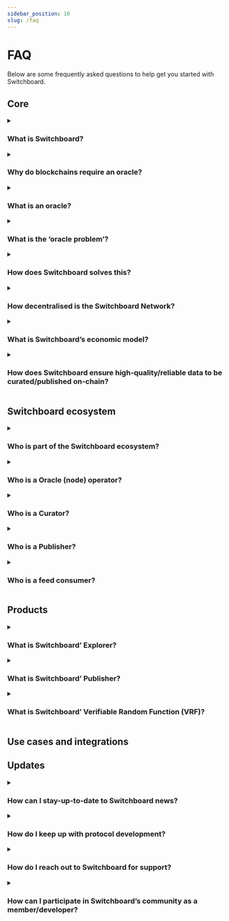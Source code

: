 ```yaml
---
sidebar_position: 10
slug: /faq
---
```


# FAQ

Below are some frequently asked questions to help get you started with
Switchboard.

## Core

<details>
<summary>

### What is Switchboard?

</summary>

Switchboard is a permission-less, customisable, multi-chain oracle protocol for
general-purpose (price, sports, events data) data feeds and verifiable
randomness.

The idea behind the company name, Switchboard was derived from the early stages
of phone networks. In the past, telephone operators shuffled telephone lines
around a switchboard to complete a circuit and forward a dialer’s call to the
next hop in the circut. Similarly, Switchboard is responsible for how data is
fetched and published through an oracle to reach its program.

Participants of the Switchboard protocol are named, Switchboard Operators.

</details>

<details>
<summary>

### Why do blockchains require an oracle?

</summary>

Blockchains are unable to acces off-chain information to themselves, hence
oracle solutions are required to bridge this gap to enable on-chain applications
to query information from the real world.

</details>

<details>
<summary>

### What is an oracle?

</summary>

An oracle is a gateway between blockchain and real world data.

An oracle is not the data source, it is an infrastructure layer for querying,
verifying and authenticating external data sources; which is relayed to the
blockchain for a smart contract to read and carry out necessary course of action
for its intended product.

</details>

<details>
<summary>

### What is the ‘oracle problem’?

</summary>

Incorrect reporting can lead to devastating outcomes for on-chain applications
dependent on the data feeds. Different oracle solutions vary in their approach
to solving the problem, often making different tradeoffs between relying on
highly centralized, trusted data providers, or more-decentralized networks with
economic and cryptographic security measures. Similarly, different use cases
vary in their requirements for speed, fidelity, and resolution of their data
feeds.

Other oracle solutions require developers to choose from a limited selection of
data feeds, and offer no easy way to publish their own custom feed for the data
sources they need. In a dynamic, changing world, this versatility is critical to
unlock the full potential of decentralized applications.

</details>

<details>
<summary>

### How does Switchboard solves this?

</summary>

**Permission-less**: Developers can build their own data feeds, and optionally
spin up an application-specific free-standing oracle network for their feeds,
called an _oracle queue._

**Customization**: Different feeds and queues can be configured with a variety
of parameters, allowing developers to decide for themselves how to optimally
balance decentralization, security, and speed for their own unique use case.

**Decentralization**: Developers can decide between flexible governance options,
such as DAO governance, multisigs, privileged admins, or immutable definitions.

</details>

<details>
<summary>

### How decentralised is the Switchboard Network?

</summary>

NIL

</details>

<details>
<summary>

### What is Switchboard’s economic model?

</summary>

NIL

</details>

<details>
<summary>

### How does Switchboard ensure high-quality/reliable data to be curated/published on-chain?

</summary>

NIL

</details>

## Switchboard ecosystem

<details>
<summary>

### Who is part of the Switchboard ecosystem?

</summary>

The roler players who belongs to the Switchboard ecosystem consists of Oracle
(node) operators, Curators, Publishers and the feed consumers themselves.

Find out more about the role players in the Switchboard ecosystem here:
[https://switchboard.xyz/ecosystem](https://switchboard.xyz/ecosystem)

</details>

<details>
<summary>

### Who is a Oracle (node) operator?

</summary>

**Oracle operators** are the engine of the network, who maintain and run oracles
that exist between the blockchain and Web 2.

</details>

<details>
<summary>

### Who is a Curator?

</summary>

**Curators** are the explorers of the network and are responsible for
populatingfeed templates for Publishers to browse and build their data feeds.

</details>

<details>
<summary>

### Who is a Publisher?

</summary>

**Publishers** are the builders of the network and are responsible for browsing
the catalog and building, configuring, funding and publishing the data feeds.

</details>

<details>
<summary>

### Who is a feed consumer?

</summary>

**Feed consumers** are the end users of the network such as protocols or
developers. Protocols can be utilizing them to plug into their smart contracts
to power their specific applications; whereas developers can be utilizing them
to start their own side projects or learning to put oracles to use.

They are encouraged to help fund the leases of the utilized-feeds.

</details>

## Products

<details>
<summary>

### What is Switchboard’ Explorer?

</summary>

Explorer is an explore page where users scour for **published feeds** (that has
fixed parameters) and are able to take a feed’s public key to integrate it into
their programs.

</details>

<details>
<summary>

### What is Switchboard’ Publisher?

</summary>

Publisher is a core application where users shop for **curated feed templates**.
Other than looking for pre-curated/published feeds, Publisher has an in-built
low-code developer tool to Build-Your-Own-Feed. After selecting a curated feed
template or building out a feed, users will go through a configuration panel to
customise their parameters to fit to specific use case. At the end, the user
will sign 3 transactions to build, fund and gain authority to the feed.

</details>

<details>
<summary>

### What is Switchboard’ Verifiable Random Function (VRF)?

</summary>

Blockchains are not hardware, hence, true randomness is not achievable.
Switchboard’s VRF was modelled after Algorand’s **pseudo-random functio**n
implementation allowing verifiable randomness to be generated on-chain. Use
cases such as Casinos, game theory, NFT minting mechanism can be relied on VRF.

</details>

## Use cases and integrations

## Updates

<details>
<summary>

### How can I stay-up-to-date to Switchboard news?

</summary>

Switchboard has a diverse set of communication tools for our community. Check
them out below to stay up to date!

Twitter:
[https://twitter.com/switchboardxyz](https://twitter.com/switchboardxyz)

Medium: [https://switchboardxyz.medium.com](https://switchboardxyz.medium.com/)

Discord: [https://discord.gg/switchboardxyz](https://discord.gg/switchboardxyz)

Telegram: [https://t.me/switchboardxyz](https://t.me/switchboardxyz)

For more links:
[https://linktr.ee/switchboardxyz](https://linktr.ee/switchboardxyz)

</details>

<details>
<summary>

### How do I keep up with protocol development?

</summary>

Github: [https://github.com/switchboard-xyz](https://github.com/switchboard-xyz)

Crates:
[https://crates.io/crates/switchboard-v2](https://crates.io/crates/switchboard-v2)

Discord: [https://discord.gg/switchboardxyz](https://discord.gg/switchboardxyz)

</details>

<details>
<summary>

### How do I reach out to Switchboard for support?

</summary>

Switchboard [Discord](https://discord.gg/switchboardxyz) has a ticketing system
to help us attend to your queries!

</details>

<details>
<summary>

### How can I participate in Switchboard’s community as a member/developer?

</summary>

Stay tuned to workshops and bootcamps where you can participate to learn, build
and have fun!

If you've missed them, we do upload our workshop videos to
[Youtube](https://www.youtube.com/channel/UCWtKCm25s7UY3ufLBPWsg9g)!

</details>
